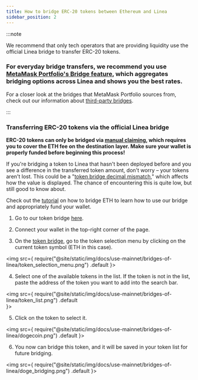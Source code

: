 ```yaml
---
title: How to bridge ERC-20 tokens between Ethereum and Linea
sidebar_position: 2
---
```


:::note

We recommend that only tech operators that are providing liquidity use the official Linea bridge to transfer ERC-20 tokens. 

### For everyday bridge transfers, we recommend you use [MetaMask Portfolio's Bridge feature](https://portfolio.metamask.io/bridge), which aggregates bridging options across Linea and shows you the best rates.

For a closer look at the bridges that MetaMask Portfolio sources from, check out our information about [third-party bridges](/use-mainnet/bridges-of-linea#third-party-permissionless-bridges).

:::

### Transferring ERC-20 tokens via the official Linea bridge

**ERC-20 tokens can only be bridged via [manual claiming](/use-mainnet/bridges-of-linea#manual-vs-automatic-claiming), which requires you to cover the ETH fee on the destination layer. Make sure your wallet is properly funded before beginning this process!**

If you're bridging a token to Linea that hasn't been deployed before and you see a difference in the transferred token amount, don't worry – your tokens aren't lost. This could be a "[token bridge decimal mismatch](/use-mainnet/bridges-of-linea#what-is-token-bridge-decimal-mismatch)," which affects how the value is displayed. The chance of encountering this is quite low, but still good to know about.

Check out the [tutorial](/use-mainnet/bridges-of-linea/how-to-bridge-eth) on how to bridge ETH to learn how to use our bridge and appropriately fund your wallet.

1. Go to our token bridge [here](https://bridge.linea.build/).

2. Connect your wallet in the top-right corner of the page.

3. On the [token bridge](https://bridge.linea.build/), go to the token selection menu by clicking on the current token symbol (ETH in this case).

<img
  src={
    require("@site/static/img/docs/use-mainnet/bridges-of-linea/token_selection_menu.png")
      .default
  }></img>

4. Select one of the available tokens in the list. If the token is not in the list, paste the address of the token you want to add into the search bar.

<img
  src={
    require("@site/static/img/docs/use-mainnet/bridges-of-linea/token_list.png")
      .default    
  }></img>


5. Click on the token to select it.

<img
  src={
    require("@site/static/img/docs/use-mainnet/bridges-of-linea/dogecoin.png")
      .default
  }></img>


6. You now can bridge this token, and it will be saved in your token list for future bridging.

<img
  src={
    require("@site/static/img/docs/use-mainnet/bridges-of-linea/doge_bridging.png")
      .default
  }></img>
